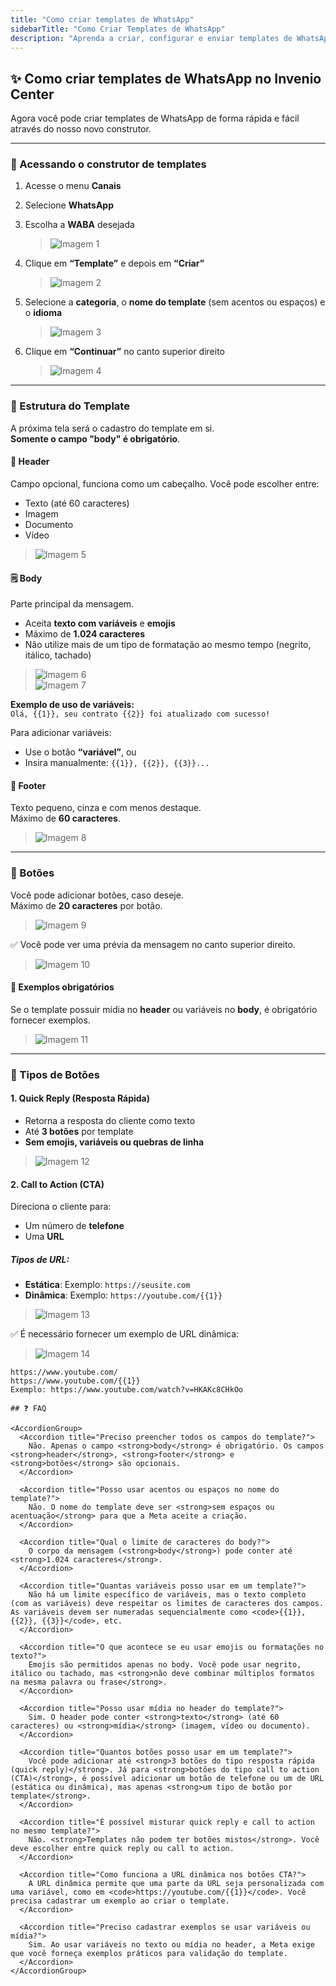 ```yaml
---
title: "Como criar templates de WhatsApp"
sidebarTitle: "Como Criar Templates de WhatsApp"
description: "Aprenda a criar, configurar e enviar templates de WhatsApp no Invenio Center com uso de variáveis, mídias, botões e muito mais."
---
```


## ✨ Como criar templates de WhatsApp no Invenio Center

Agora você pode criar templates de WhatsApp de forma rápida e fácil através do nosso novo construtor.

---

### 📲 Acessando o construtor de templates

1. Acesse o menu **Canais**
2. Selecione **WhatsApp**
3. Escolha a **WABA** desejada  
   > ![Imagem 1](imagem1)

4. Clique em **“Template”** e depois em **“Criar”**  
   > ![Imagem 2](imagem2)

5. Selecione a **categoria**, o **nome do template** (sem acentos ou espaços) e o **idioma**  
   > ![Imagem 3](imagem3)

6. Clique em **“Continuar”** no canto superior direito  
   > ![Imagem 4](imagem4)

---

### 📝 Estrutura do Template

A próxima tela será o cadastro do template em si.  
**Somente o campo "body" é obrigatório**.

#### 🧩 Header

Campo opcional, funciona como um cabeçalho. Você pode escolher entre:

- Texto (até 60 caracteres)
- Imagem
- Documento
- Vídeo  
> ![Imagem 5](imagem5)

#### 🗒️ Body

Parte principal da mensagem.

- Aceita **texto com variáveis** e **emojis**
- Máximo de **1.024 caracteres**
- Não utilize mais de um tipo de formatação ao mesmo tempo (negrito, itálico, tachado)  
> ![Imagem 6](imagem6)  
> ![Imagem 7](imagem7)

**Exemplo de uso de variáveis:**  
`Olá, {{1}}, seu contrato {{2}} foi atualizado com sucesso!`

Para adicionar variáveis:
- Use o botão **“variável”**, ou
- Insira manualmente: `{{1}}, {{2}}, {{3}}...`

#### 📌 Footer

Texto pequeno, cinza e com menos destaque.  
Máximo de **60 caracteres**.  
> ![Imagem 8](imagem8)

---

### 🔘 Botões

Você pode adicionar botões, caso deseje.  
Máximo de **20 caracteres** por botão.  
> ![Imagem 9](imagem9)

✅ Você pode ver uma prévia da mensagem no canto superior direito.  
> ![Imagem 10](imagem10)

#### 📎 Exemplos obrigatórios

Se o template possuir mídia no **header** ou variáveis no **body**, é obrigatório fornecer exemplos.  
> ![Imagem 11](imagem11)

---

### 💬 Tipos de Botões

#### 1. Quick Reply (Resposta Rápida)

- Retorna a resposta do cliente como texto
- Até **3 botões** por template
- **Sem emojis, variáveis ou quebras de linha**
> ![Imagem 12](imagem12)

#### 2. Call to Action (CTA)

Direciona o cliente para:

- Um número de **telefone**
- Uma **URL**

##### Tipos de URL:

- **Estática**: Exemplo: `https://seusite.com`
- **Dinâmica**: Exemplo: `https://youtube.com/{{1}}`  
> ![Imagem 13](imagem13)

✅ É necessário fornecer um exemplo de URL dinâmica:  
> ![Imagem 14](imagem14)

```text
https://www.youtube.com/
https://www.youtube.com/{{1}}
Exemplo: https://www.youtube.com/watch?v=HKAKc8CHkOo

## ❓ FAQ

<AccordionGroup>
  <Accordion title="Preciso preencher todos os campos do template?">
    Não. Apenas o campo <strong>body</strong> é obrigatório. Os campos <strong>header</strong>, <strong>footer</strong> e <strong>botões</strong> são opcionais.
  </Accordion>

  <Accordion title="Posso usar acentos ou espaços no nome do template?">
    Não. O nome do template deve ser <strong>sem espaços ou acentuação</strong> para que a Meta aceite a criação.
  </Accordion>

  <Accordion title="Qual o limite de caracteres do body?">
    O corpo da mensagem (<strong>body</strong>) pode conter até <strong>1.024 caracteres</strong>.
  </Accordion>

  <Accordion title="Quantas variáveis posso usar em um template?">
    Não há um limite específico de variáveis, mas o texto completo (com as variáveis) deve respeitar os limites de caracteres dos campos. As variáveis devem ser numeradas sequencialmente como <code>{{1}}, {{2}}, {{3}}</code>, etc.
  </Accordion>

  <Accordion title="O que acontece se eu usar emojis ou formatações no texto?">
    Emojis são permitidos apenas no body. Você pode usar negrito, itálico ou tachado, mas <strong>não deve combinar múltiplos formatos na mesma palavra ou frase</strong>.
  </Accordion>

  <Accordion title="Posso usar mídia no header do template?">
    Sim. O header pode conter <strong>texto</strong> (até 60 caracteres) ou <strong>mídia</strong> (imagem, vídeo ou documento).
  </Accordion>

  <Accordion title="Quantos botões posso usar em um template?">
    Você pode adicionar até <strong>3 botões do tipo resposta rápida (quick reply)</strong>. Já para <strong>botões do tipo call to action (CTA)</strong>, é possível adicionar um botão de telefone ou um de URL (estática ou dinâmica), mas apenas <strong>um tipo de botão por template</strong>.
  </Accordion>

  <Accordion title="É possível misturar quick reply e call to action no mesmo template?">
    Não. <strong>Templates não podem ter botões mistos</strong>. Você deve escolher entre quick reply ou call to action.
  </Accordion>

  <Accordion title="Como funciona a URL dinâmica nos botões CTA?">
    A URL dinâmica permite que uma parte da URL seja personalizada com uma variável, como em <code>https://youtube.com/{{1}}</code>. Você precisa cadastrar um exemplo ao criar o template.
  </Accordion>

  <Accordion title="Preciso cadastrar exemplos se usar variáveis ou mídia?">
    Sim. Ao usar variáveis no texto ou mídia no header, a Meta exige que você forneça exemplos práticos para validação do template.
  </Accordion>
</AccordionGroup>

